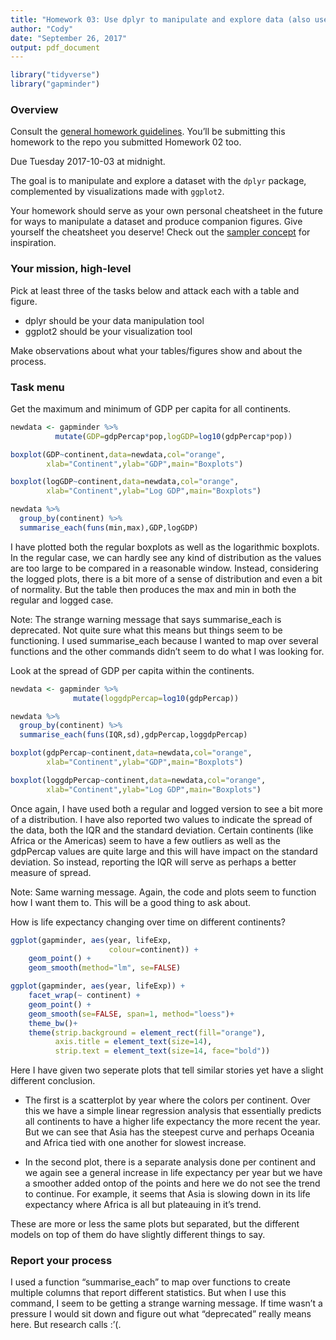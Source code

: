 ```yaml
---
title: "Homework 03: Use dplyr to manipulate and explore data (also use ggplot2)"
author: "Cody"
date: "September 26, 2017"
output: pdf_document
---
```


```r
library("tidyverse")
library("gapminder")
```



### Overview

Consult the [general homework guidelines](hw00_homework-guidelines.html). You'll be submitting this homework to the repo you submitted Homework 02 too.

Due Tuesday 2017-10-03 at midnight.

The goal is to manipulate and explore a dataset with the `dplyr` package, complemented by visualizations made with `ggplot2`.

Your homework should serve as your own personal cheatsheet in the future for ways to manipulate a dataset and produce companion figures. Give yourself the cheatsheet you deserve! Check out the [sampler concept](http://en.wikipedia.org/wiki/Sampler_(needlework)) for inspiration.



### Your mission, high-level

Pick at least three of the tasks below and attack each with a table and figure.

  * dplyr should be your data manipulation tool
  * ggplot2 should be your visualization tool

Make observations about what your tables/figures show and about the process.


### Task menu

Get the maximum and minimum of GDP per capita for all continents.

```r
newdata <- gapminder %>% 
          mutate(GDP=gdpPercap*pop,logGDP=log10(gdpPercap*pop))

boxplot(GDP~continent,data=newdata,col="orange",
        xlab="Continent",ylab="GDP",main="Boxplots")

boxplot(logGDP~continent,data=newdata,col="orange",
        xlab="Continent",ylab="Log GDP",main="Boxplots")

newdata %>% 
  group_by(continent) %>% 
  summarise_each(funs(min,max),GDP,logGDP)
```
I have plotted both the regular boxplots as well as the logarithmic boxplots. In the regular case, we can hardly see any kind of distribution as the values are too large to be compared in a reasonable window. Instead, considering the logged plots, there is a bit more of a sense of distribution and even a bit of normality. But the table then produces the max and min in both the regular and logged case.

Note: The strange warning message that says summarise_each is deprecated. Not quite sure what this means but things seem to be functioning. I used summarise_each because I wanted to map over several functions and the other commands didn't seem to do what I was looking for.

Look at the spread of GDP per capita within the continents.

```r
newdata <- gapminder %>% 
              mutate(loggdpPercap=log10(gdpPercap))

newdata %>% 
  group_by(continent) %>% 
  summarise_each(funs(IQR,sd),gdpPercap,loggdpPercap)

boxplot(gdpPercap~continent,data=newdata,col="orange",
        xlab="Continent",ylab="GDP",main="Boxplots")

boxplot(loggdpPercap~continent,data=newdata,col="orange",
        xlab="Continent",ylab="Log GDP",main="Boxplots")
```
Once again, I have used both a regular and logged version to see a bit more of a distribution. I have also reported two values to indicate the spread of the data, both the IQR and the standard deviation. Certain continents (like Africa or the Americas) seem to have a few outliers as well as the gdpPercap values are quite large and this will have impact on the standard deviation. So instead, reporting the IQR will serve as perhaps a better measure of spread.

Note: Same warning message. Again, the code and plots seem to function how I want them to. This will be a good thing to ask about.



How is life expectancy changing over time on different continents?

```r

ggplot(gapminder, aes(year, lifeExp,
                      colour=continent)) +
    geom_point() +
    geom_smooth(method="lm", se=FALSE)

ggplot(gapminder, aes(year, lifeExp)) +
    facet_wrap(~ continent) +
    geom_point() +
    geom_smooth(se=FALSE, span=1, method="loess")+
    theme_bw()+
    theme(strip.background = element_rect(fill="orange"),
          axis.title = element_text(size=14),
          strip.text = element_text(size=14, face="bold"))
```
Here I have given two seperate plots that tell similar stories yet have a slight different conclusion. 

* The first is a scatterplot by year where the colors per continent. Over this we have a simple linear regression analysis that essentially predicts all continents to have a higher life expectancy the more recent the year. But we can see that Asia has the steepest curve and perhaps Oceania and Africa tied with one another for slowest increase.

* In the second plot, there is a separate analysis done per continent and we again see a general increase in life expectancy per year but we have a smoother added ontop of the points and here we do not see the trend to continue. For example, it seems that Asia is slowing down in its life expectancy where Africa is all but plateauing in it's trend.

These are more or less the same plots but separated, but the different models on top of them do have slightly different things to say.



### Report your process

I used a function "summarise_each" to map over functions to create multiple columns that report different statistics. But when I use this command, I seem to be getting a strange warning message. If time wasn't a pressure I would sit down and figure out what "deprecated" really means here. But research calls :'(.
